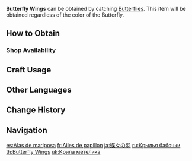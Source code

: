 {{Item Infobox
|id           = 100072
|image        = Item_Butterfly Wings.png
|type         = Materials
|description  = Brightly colored wings. The powder that falls from them shimmers a little. Perhaps this is what allows them to fly?
|source1      = Found in the Wild
}}
'''Butterfly Wings''' can be obtained by catching [[Butterflies]]. This item will be obtained regardless of the color of the Butterfly.

==How to Obtain==
===Shop Availability===
{{Shop Availability}}

==Craft Usage==
{{Craft Usage}}

==Other Languages==
{{Other Languages
|default_hidden = 1
|en      = Butterfly Wings
|zhs     = 蝴蝶翅膀
|zhs_rm  = Húdié Chìbǎng
|zht     = 蝴蝶翅膀
|zht_rm  = Húdié Chìbǎng
|ja      = 蝶々の羽
|ja_rm   = Chouchou no Hane
|ko      = 나비 날개
|ko_rm   = Nabi Nalgae
|es      = Alas de mariposa
|fr      = Ailes de papillon
|ru      = Крылья бабочки
|th      = Butterfly Wings
|vi      = Cánh Bướm
|de      = Schmetterlingsflügel
|id      = Butterfly Wings
|pt      = Asas de Borboleta
|tr      = Kelebek Kanatları
|it      = Ali di farfalla
}}

==Change History==
{{Change History|1.0}}

==Navigation==
{{Material Navbox|type=Crafting Materials}}

[[es:Alas de mariposa]]
[[fr:Ailes de papillon]]
[[ja:蝶々の羽]]
[[ru:Крылья бабочки]]
[[th:Butterfly Wings]]
[[uk:Крила метелика]]